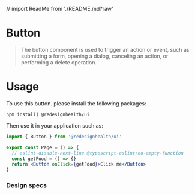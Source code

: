// import ReadMe from './README.md?raw'

# Button

<Meta of={ButtonStories} />
<Description of={ButtonStories} />

> The button component is used to trigger an action or event, such as submitting a form, opening a dialog, canceling an action, or performing a delete operation.

# Usage

To use this button. please install the following packages:

```
npm install] @redesignhealth/ui
```

Then use it in your application such as:

```jsx
import { Button } from '@redesignhealth/ui'

export const Page = () => {
  // eslint-disable-next-line @typescript-eslint/no-empty-function
  const getFood = () => {}
  return <Button onClick={getFood}>Click me</Button>
}
```

<Stories />

### Design specs

<Figma url="https://www.figma.com/file/3Q1HTCalD0lJnNvcMoEw1x/Mealdrop?node-id=1005%3A2974&t=8pzYUq8GyzmMGjJ2-4" />
